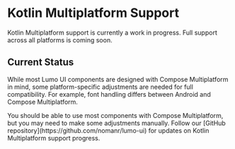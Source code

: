 
# Kotlin Multiplatform Support

<Callout emoji="🚧">
  Kotlin Multiplatform support is currently a work in progress. Full support
  across all platforms is coming soon.
</Callout>

## Current Status

While most Lumo UI components are designed with Compose Multiplatform in mind, some platform-specific adjustments are needed for full compatibility. For example, font handling differs between Android and Compose Multiplatform.

<Callout type="info">
  You should be able to use most components with Compose Multiplatform, but you
  may need to make some adjustments manually.
</Callout>

<Callout>
  Follow our [GitHub repository](https://github.com/nomanr/lumo-ui) for updates
  on Kotlin Multiplatform support progress.
</Callout>
